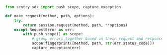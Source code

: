 ```python
from sentry_sdk import push_scope, capture_exception

def make_request(method, path, options):
    try:
        return session.request(method, path, **options)
    except RequestError as err:
        with push_scope() as scope:
            # group errors together based on their request and response
            scope.fingerprint([method, path, str(err.status_code)])
            capture_exception(err)
```
